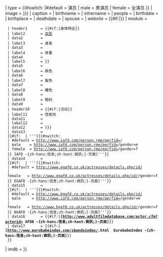<includeonly>{{艺人
| name                     = {{{name|{{PAGENAMEBASE}}}}}
| type                     = {{#switch: {{{gender|}}}
|#default = 演员
| male    = 男演员
| female  = 女演员
}}
| image                    = {{{image|{{{photo|}}}}}}
| caption                  = {{{caption|}}}
| birthname                = {{{birthname|}}}
| othername                = {{{alias|}}}
| people                   = {{{ethnicity|}}}
| birthdate                = {{{birth|}}}
| birthplace               = {{{location|}}}
| deathdate                = {{{death|}}}
| spouse                   = {{{spouse|}}}
| website                  = {{#if:{{{homepage|}}}|{{Official|{{{homepage|}}}}}}}
| module                   = {{Infobox|child=yes
  | headerstyle  = background:{{藝人/color selector|{{#switch: {{{gender|}}}
    |#default = 演员
    | male    = 男演员
    | female  = 女演员
    }}}}
  | header1      = {{#if:{{{blood|}}}{{{height|}}}{{{weight|}}}{{{measurements|}}}{{{skin color|}}}{{{hair color|}}}{{{eye color|}}}{{{shoe size|}}}|身体特征}}
  | label2       = [[ABO血型系统|血型]]
  | data2        = {{{blood|}}}
  | label3       = 身高
  | data3        = {{Infobox person/height|{{{height|}}}}}
  | label4       = 体重
  | data4        = {{Infobox person/weight|{{{weight|}}}}}
  | label5       = {{nowrap|{{#ifeq: {{{measureispenis|}}}|yes|阴茎长度|三围}}}}
  | data5        = {{{measurements|}}}
  | label6       = 肤色
  | data6        = {{{skin color|}}}
  | label7       = 髮色
  | data7        = {{{hair color|}}}
  | label8       = 瞳色
  | data8        = {{{eye color|}}}
  | label9       = 鞋码
  | data9        = {{{shoe size|}}}
  | header10     = {{#if:{{{orientation|}}}{{{number of films|}}}{{{films|}}}|活动}}
  | label11      = 性取向
  | data11       = {{{orientation|}}}
  | label12      = {{nowrap|影片数量}}
  | data12       = {{{number of films|{{{films|}}}}}}
  | data13       =
  {{#if: {{{iafd|}}} | '''[{{#switch: {{{gender|}}}
  | #default = http://www.iafd.com/person.rme/perfid={{{iafd}}}/
  | male    = http://www.iafd.com/person.rme/perfid={{{iafd}}}/gender=m
  | female  = http://www.iafd.com/person.rme/perfid={{{iafd}}}/gender=f
  }} IAFD -{zh-hans:信息;zh-hant:資訊;}-页面]'''}}
  | data14       = 
  {{#if: {{{egafd|}}} | '''[{{#switch: {{{gender|}}}
  | #default = http://www.egafd.co.uk/actresses/details.php/id/{{{egafd}}}
  | female   = http://www.egafd.co.uk/actresses/details.php/id/{{{egafd}}}/gender=f
  }} EGAFD -{zh-hans:信息;zh-hant:資訊;}-页面]'''}}
  | data15       = 
  {{#if: {{{bgafd|}}} | '''[{{#switch: {{{gender|}}}
  | #default = http://www.bgafd.co.uk/actresses/details.php/id/{{{bgafd}}}
  | male     = http://www.iafd.com/person.rme/perfid={{{iafd}}}/gender=m
  | female   = http://www.bgafd.co.uk/actresses/details.php/id/{{{bgafd}}}/gender=f
  }} BGAFD -{zh-hans:信息;zh-hant:資訊;}-页面]'''}}
  | data16       = {{#if:{{{afdb|}}}|'''[http://www.adultfilmdatabase.com/actor.cfm?actorid={{{afdb}}} AFDB -{zh-hans:信息;zh-hant:資訊;}-页面]'''}}
  | data17       = {{#if:{{{eurobabeindex|}}}|'''[http://www.eurobabeindex.com/sbandoindex/{{{eurobabeindex}}}.html {{PAGENAME}} EurobabeIndex -{zh-hans:信息;zh-hant:資訊;}-页面]'''}}
  }}
| imdb                     = {{{imdb|}}}
}}</includeonly><noinclude>{{documentation}}</noinclude>